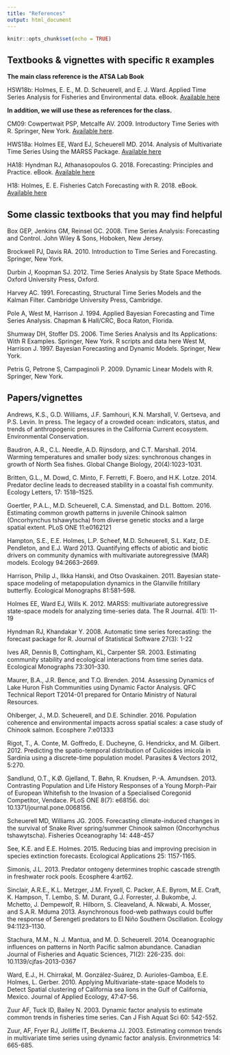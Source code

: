 ```yaml
---
title: "References"
output: html_document
---
```


```r
knitr::opts_chunk$set(echo = TRUE)
```

## Textbooks & vignettes with specific `R` examples

**The main class reference is the ATSA Lab Book**

HSW18b: Holmes, E. E., M. D. Scheuerell, and E. J. Ward. Applied Time Series Analysis for Fisheries and Environmental data. eBook. [Available here](https://nwfsc-timeseries.github.io/atsa-labs/)

**In addition, we will use these as references for the class.**

CM09: Cowpertwait PSP, Metcalfe AV. 2009. Introductory Time Series with R. Springer, New York. [Available here](https://link.springer.com/book/10.1007%2F978-0-387-88698-5).

HWS18a: Holmes EE, Ward EJ, Scheuerell MD. 2014. Analysis of Multivariate Time Series Using the MARSS Package. [Available here](https://cran.r-project.org/web/packages/MARSS/vignettes/UserGuide.pdf)

HA18: Hyndman RJ, Athanasopoulos G. 2018. Forecasting: Principles and Practice. eBook. [Available here](https://otexts.org/fpp2/)

H18: Holmes, E. E. Fisheries Catch Forecasting with R. 2018. eBook. [Available here](https://fish-forecast.github.io/Fish-Forecast-Bookdown/) 


## Some classic textbooks that you may find helpful

Box GEP, Jenkins GM, Reinsel GC. 2008. Time Series Analysis: Forecasting and Control. John Wiley & Sons, Hoboken, New Jersey.

Brockwell PJ, Davis RA. 2010. Introduction to Time Series and Forecasting. Springer, New York.

Durbin J, Koopman SJ. 2012. Time Series Analysis by State Space Methods. Oxford University Press, Oxford.

Harvey AC. 1991. Forecasting, Structural Time Series Models and the Kalman Filter. Cambridge University Press, Cambridge.

Pole A, West M, Harrison J. 1994. Applied Bayesian Forecasting and Time Series Analysis. Chapman & Hall/CRC, Boca Raton, Florida. 

Shumway DH, Stoffer DS. 2006. Time Series Analysis and Its Applications: With R Examples. Springer, New York. R scripts and data here
West M, Harrison J. 1997. Bayesian Forecasting and Dynamic Models. Springer, New York.

Petris G, Petrone S, Campaginoli P. 2009. Dynamic Linear Models with R. Springer, New York.



## Papers/vignettes

Andrews, K.S., G.D. Williams, J.F. Samhouri, K.N. Marshall, V. Gertseva, and P.S. Levin. In press. The legacy of a crowded ocean: indicators, status, and trends of anthropogenic pressures in the California Current ecosystem. Environmental Conservation.

Baudron, A.R., C.L. Needle, A.D. Rijnsdorp, and C.T. Marshall. 2014. Warming temperatures and smaller body sizes: synchronous changes in growth of North Sea fishes. Global Change Biology, 20(4):1023-1031. 

Britten, G.L., M. Dowd, C. Minto, F. Ferretti, F. Boero, and H.K. Lotze. 2014. Predator decline leads to decreased stability in a coastal fish community. Ecology Letters, 17: 1518–1525.

Goertler, P.A.L., M.D. Scheuerell, C.A. Simenstad, and D.L. Bottom. 2016. Estimating common growth patterns in juvenile Chinook salmon (Oncorhynchus tshawytscha) from diverse genetic stocks and a large spatial extent. PLoS ONE 11:e0162121

Hampton, S.E., E.E. Holmes, L.P. Scheef, M.D. Scheuerell, S.L. Katz, D.E. Pendleton, and E.J. Ward 2013. Quantifying effects of abiotic and biotic drivers on community dynamics with multivariate autoregressive (MAR) models. Ecology 94:2663–2669. 

Harrison, Philip J., Ilkka Hanski, and Otso Ovaskainen. 2011. Bayesian state-space modeling of metapopulation dynamics in the Glanville fritillary butterfly. Ecological Monographs 81:581–598.

Holmes EE, Ward EJ, Wills K. 2012. MARSS: multivariate autoregressive state-space models for analyzing time-series data. The R Journal. 4(1): 11-19

Hyndman RJ, Khandakar Y. 2008. Automatic time series forecasting: the forecast package for R. Journal of Statistical Software 27(3): 1-22

Ives AR, Dennis B, Cottingham, KL, Carpenter SR. 2003. Estimating community stability and ecological interactions from time series data. Ecological Monographs 73:301–330.

Maurer, B.A., J.R. Bence, and T.O. Brenden. 2014. Assessing Dynamics of Lake Huron Fish Communities using Dynamic Factor
Analysis. QFC Technical Report T2014-01 prepared for Ontario Ministry of Natural Resources. 

Ohlberger, J., M.D. Scheuerell, and D.E. Schindler. 2016. Population coherence and environmental impacts across spatial scales: a case study of Chinook salmon. Ecosphere 7:e01333

Rigot, T., A. Conte, M. Goffredo, E. Ducheyne, G. Hendrickx, and M. Gilbert. 2012. Predicting the spatio-temporal distribution of
Culicoides imicola in Sardinia using a discrete-time population model. Parasites & Vectors 2012, 5:270. 

Sandlund, O.T., K.Ø. Gjelland, T. Bøhn, R. Knudsen, P.-A. Amundsen. 2013. Contrasting Population and Life History Responses of a Young Morph-Pair of European Whitefish to the Invasion of a Specialised Coregonid Competitor, Vendace. PLoS ONE 8(7): e68156. doi: 10.1371/journal.pone.0068156.

Scheuerell MD, Williams JG. 2005. Forecasting climate-induced changes in the survival of Snake River spring/summer Chinook salmon (Oncorhynchus tshawytscha). Fisheries Oceanography 14: 448-457

See, K.E. and E.E. Holmes. 2015. Reducing bias and improving precision in species extinction forecasts. Ecological Applications 25: 1157-1165.

Simonis, J.L. 2013. Predator ontogeny determines trophic cascade strength in freshwater rock pools. Ecosphere 4:art62.

Sinclair, A.R.E., K.L. Metzger, J.M. Fryxell, C. Packer, A.E. Byrom, M.E. Craft, K. Hampson, T. Lembo, S. M. Durant, G.J. Forrester, J. Bukombe, J. Mchetto, J. Dempewolf, R. Hilborn, S. Cleaveland, A. Nkwabi, A. Mosser, and S.A.R. Mduma 2013. Asynchronous food-web pathways could buffer the response of Serengeti predators to El Niño Southern Oscillation. Ecology 94:1123–1130. 

Stachura, M.M., N. J. Mantua, and M. D. Scheuerell. 2014. Oceanographic influences on patterns in North Pacific salmon abundance. Canadian Journal of Fisheries and Aquatic Sciences, 71(2): 226-235. doi: 10.1139/cjfas-2013-0367

Ward, E.J., H. Chirrakal, M. González-Suárez, D. Aurioles-Gamboa, E.E. Holmes, L. Gerber. 2010. Applying Multivariate-state-space Models to Detect Spatial clustering of California sea lions in the Gulf of California, Mexico.  Journal of Applied Ecology, 47:47-56. 

Zuur AF, Tuck ID, Bailey N. 2003. Dynamic factor analysis to estimate common trends in fisheries time series. Can J Fish Aquat Sci 60: 542-552.

Zuur, AF, Fryer RJ, Jolliffe IT, Beukema JJ. 2003. Estimating common trends in multivariate time series using dynamic factor analysis. Environmetrics 14: 665-685.